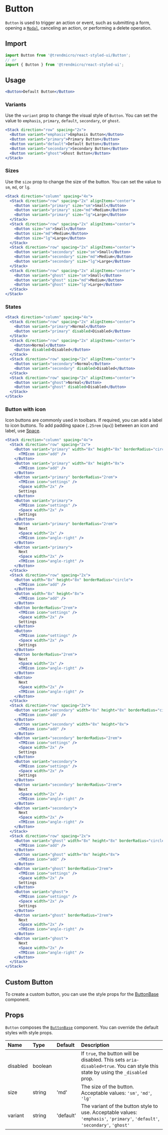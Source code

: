 # Button

`Button` is used to trigger an action or event, such as submitting a form, opening a [`Modal`](./modal), canceling an action, or performing a delete operation.

## Import

```js
import Button from '@trendmicro/react-styled-ui/Button';
// or
import { Button } from '@trendmicro/react-styled-ui';
```

## Usage

```jsx
<Button>Default Button</Button>
```

### Variants

Use the `variant` prop to change the visual style of `Button`. You can set the value to `emphasis`, `primary`, `default`, `secondary`, or `ghost`.

```jsx
<Stack direction="row" spacing="2x">
  <Button variant="emphasis">Emphasis Button</Button>
  <Button variant="primary">Primary Button</Button>
  <Button variant="default">Default Button</Button>
  <Button variant="secondary">Secondary Button</Button>
  <Button variant="ghost">Ghost Button</Button>
</Stack>
```

### Sizes

Use the `size` prop to change the size of the button. You can set the value to `sm`, `md`, or `lg`.

```jsx
<Stack direction="column" spacing="4x">
  <Stack direction="row" spacing="2x" alignItems="center">
    <Button variant="primary" size="sm">Small</Button>
    <Button variant="primary" size="md">Medium</Button>
    <Button variant="primary" size="lg">Large</Button>
  </Stack>
  <Stack direction="row" spacing="2x" alignItems="center">
    <Button size="sm">Small</Button>
    <Button size="md">Medium</Button>
    <Button size="lg">Large</Button>
  </Stack>
  <Stack direction="row" spacing="2x" alignItems="center">
    <Button variant="secondary" size="sm">Small</Button>
    <Button variant="secondary" size="md">Medium</Button>
    <Button variant="secondary" size="lg">Large</Button>
  </Stack>
  <Stack direction="row" spacing="2x" alignItems="center">
    <Button variant="ghost" size="sm">Small</Button>
    <Button variant="ghost" size="md">Medium</Button>
    <Button variant="ghost" size="lg">Large</Button>
  </Stack>
</Stack>
```

### States

```jsx
<Stack direction="column" spacing="4x">
  <Stack direction="row" spacing="2x" alignItems="center">
    <Button variant="primary">Normal</Button>
    <Button variant="primary" disabled>Disabled</Button>
  </Stack>
  <Stack direction="row" spacing="2x" alignItems="center">
    <Button>Normal</Button>
    <Button disabled>Disabled</Button>
  </Stack>
  <Stack direction="row" spacing="2x" alignItems="center">
    <Button variant="secondary">Normal</Button>
    <Button variant="secondary" disabled>Disabled</Button>
  </Stack>
  <Stack direction="row" spacing="2x" alignItems="center">
    <Button variant="ghost">Normal</Button>
    <Button variant="ghost" disabled>Disabled</Button>
  </Stack>
</Stack>
```

### Button with icon

Icon buttons are commonly used in toolbars. If required, you can add a label to icon buttons. To add padding space (`.25rem` (`4px`)) between an icon and label, use [Space](./space).

```jsx
<Stack direction="column" spacing="4x">
  <Stack direction="row" spacing="2x">
    <Button variant="primary" width="8x" height="8x" borderRadius="circle">
      <TMIcon icon="add" />
    </Button>
    <Button variant="primary" width="8x" height="8x">
      <TMIcon icon="add" />
    </Button>
    <Button variant="primary" borderRadius="2rem">
      <TMIcon icon="settings" />
      <Space width="2x" />
      Settings
    </Button>
    <Button variant="primary">
      <TMIcon icon="settings" />
      <Space width="2x" />
      Settings
    </Button>
    <Button variant="primary" borderRadius="2rem">
      Next
      <Space width="2x" />
      <TMIcon icon="angle-right" />
    </Button>
    <Button variant="primary">
      Next
      <Space width="2x" />
      <TMIcon icon="angle-right" />
    </Button>
  </Stack>
  <Stack direction="row" spacing="2x">
    <Button width="8x" height="8x" borderRadius="circle">
      <TMIcon icon="add" />
    </Button>
    <Button width="8x" height="8x">
      <TMIcon icon="add" />
    </Button>
    <Button borderRadius="2rem">
      <TMIcon icon="settings" />
      <Space width="2x" />
      Settings
    </Button>
    <Button>
      <TMIcon icon="settings" />
      <Space width="2x" />
      Settings
    </Button>
    <Button borderRadius="2rem">
      Next
      <Space width="2x" />
      <TMIcon icon="angle-right" />
    </Button>
    <Button>
      Next
      <Space width="2x" />
      <TMIcon icon="angle-right" />
    </Button>
  </Stack>
  <Stack direction="row" spacing="2x">
    <Button variant="secondary" width="8x" height="8x" borderRadius="circle">
      <TMIcon icon="add" />
    </Button>
    <Button variant="secondary" width="8x" height="8x">
      <TMIcon icon="add" />
    </Button>
    <Button variant="secondary" borderRadius="2rem">
      <TMIcon icon="settings" />
      <Space width="2x" />
      Settings
    </Button>
    <Button variant="secondary">
      <TMIcon icon="settings" />
      <Space width="2x" />
      Settings
    </Button>
    <Button variant="secondary" borderRadius="2rem">
      Next
      <Space width="2x" />
      <TMIcon icon="angle-right" />
    </Button>
    <Button variant="secondary">
      Next
      <Space width="2x" />
      <TMIcon icon="angle-right" />
    </Button>
  </Stack>
  <Stack direction="row" spacing="2x">
    <Button variant="ghost" width="8x" height="8x" borderRadius="circle">
      <TMIcon icon="add" />
    </Button>
    <Button variant="ghost" width="8x" height="8x">
      <TMIcon icon="add" />
    </Button>
    <Button variant="ghost" borderRadius="2rem">
      <TMIcon icon="settings" />
      <Space width="2x" />
      Settings
    </Button>
    <Button variant="ghost">
      <TMIcon icon="settings" />
      <Space width="2x" />
      Settings
    </Button>
    <Button variant="ghost" borderRadius="2rem">
      Next
      <Space width="2x" />
      <TMIcon icon="angle-right" />
    </Button>
    <Button variant="ghost">
      Next
      <Space width="2x" />
      <TMIcon icon="angle-right" />
    </Button>
  </Stack>
</Stack>
```

## Custom Button

To create a custom button, you can use the style props for the [ButtonBase](./buttonbase) component.

## Props

`Button` composes the [`ButtonBase`](./buttonbase) component. You can override the default styles with style props.

| Name | Type | Default | Description |
| :--- | :--- | :------ | :---------- |
| disabled | boolean | | If `true`, the button will be disabled. This sets `aria-disabled=true`. You can style this state by using the `_disabled` prop. |
| size | string | 'md' | The size of the button. Acceptable values: `'sm'`, `'md'`, `'lg'` |
| variant | string | 'default' | The variant of the button style to use. Acceptable values: `'emphasis'`, `'primary'`, `'default'`, `'secondary'`, `'ghost'` |
